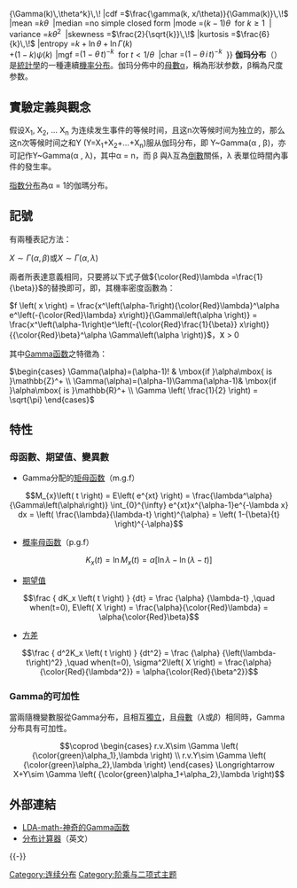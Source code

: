 {{noteta
|G1=Math
|1=zh-hant:參數;zh-cn:参数;zh-tw:母數
|2=zh-cn:尺度参数;zh-tw:比例母數;zh-hant:尺度參數
|3 = zh-hans:矩; zh-tw:動差;zh-hant:矩
}}

{{機率分佈
| name       =Gamma
|type       =密度
|pdf_image  =[[File:Gamma_distribution_pdf.png|325px]]
|cdf_image  =[[File:Gamma_distribution_cdf.png|325px]]
|parameters =<math>k > 0\,</math> [[shape_parameter|shape]] ([[real_number|real]])<br /><math>\theta > 0\,</math> [[scale_parameter|scale]] (real)
|support    =<math>x \in (0; \infty)\!</math>
|pdf        =<math>x^{k-1} \frac{\exp{\left(-x/\theta\right)}}{\Gamma(k)\,\theta^k}\,\!</math>
|cdf        =<math>\frac{\gamma(k, x/\theta)}{\Gamma(k)}\,\!</math>
|mean       =<math>k \theta\,\!</math>
|median     =no simple closed form
|mode       =<math>(k-1) \theta\,\!</math> for <math>k \geq 1\,\!</math>
| variance   =<math>k \theta^2\,\!</math>
|skewness   =<math>\frac{2}{\sqrt{k}}\,\!</math>
|kurtosis   =<math>\frac{6}{k}\,\!</math>
|entropy    =<math>k + \ln\theta + \ln\Gamma(k) \!</math><br /><math>+ (1-k)\psi(k) \!</math>
|mgf        =<math>(1 - \theta\,t)^{-k}\,\!</math> for <math>t < 1/\theta\,\!</math>
|char       =<math>(1 - \theta\,i\,t)^{-k}\,\!</math>
}}
'''伽玛分布'''（{{lang-en|Gamma distribution}}）是[[統計學|統計學]]的一種連續[[機率分布|機率分布]]。伽玛分佈中的[[母數|母數]]α，稱為形狀参数，β稱為尺度参数。

==實驗定義與觀念==
假设X<sub>1</sub>, X<sub>2</sub>, ... X<sub>n</sub> 为连续发生事件的等候时间，且这n次等候时间为独立的，那么这n次等候时间之和Y (Y=X<sub>1</sub>+X<sub>2</sub>+...+X<sub>n</sub>)服从伽玛分布，即 Y~Gamma(α , β)，亦可記作Y~Gamma(α , λ)，其中α = n，而 β 與λ互為[[倒数|倒數]]關係，λ 表單位時間內事件的發生率。

[[指数分布|指数分布]]為α = 1的伽瑪分布。

==記號==
有兩種表記方法：

<math>X \sim \Gamma(\alpha, \beta)</math>或<math>X \sim \Gamma(\alpha, \lambda)</math>

兩者所表達意義相同，只要將以下式子做<math>{\color{Red}\lambda =\frac{1}{\beta}}</math>的替換即可，即，其機率密度函數為：

<math>
f \left( x \right)
=
\frac{x^\left(\alpha-1\right){\color{Red}\lambda}^\alpha e^\left(-{\color{Red}\lambda} x\right)}{\Gamma\left(\alpha \right)}
=
\frac{x^\left(\alpha-1\right)e^\left(-{\color{Red}\frac{1}{\beta}} x\right)}{{\color{Red}\beta}^\alpha \Gamma\left(\alpha \right)}

</math>，<span style="font-size:larger;">x</span> > 0


其中[[Γ函数|Gamma函数]]之特徵為：

<math>
\begin{cases} \Gamma(\alpha)=(\alpha-1)! & \mbox{if }\alpha\mbox{ is }\mathbb{Z}^+
\\ \Gamma(\alpha)=(\alpha-1)\Gamma(\alpha-1)& \mbox{if }\alpha\mbox{ is }\mathbb{R}^+
\\ \Gamma \left( \frac{1}{2} \right) = \sqrt{\pi}
\end{cases}
</math>

==特性==
===母函數、期望值、變異數===
*Gamma分配的[[矩母函数|矩母函数]]（m.g.f）
:<math>
M_{x}\left( t \right) 
=
E\left( e^{xt} \right)
=
\frac{\lambda^\alpha}{\Gamma\left(\alpha\right)}
\int_{0}^{\infty}
e^{xt}x^{\alpha-1}e^{-\lambda x} dx
=
\left( \frac{\lambda}{\lambda-t} \right)^{\alpha}
=
\left( 1-{\beta}{t} \right)^{-\alpha}
</math>

*[[概率母函数|概率母函数]]（p.g.f）

:<math>
K_x\left(t\right) 
= 
\ln M_x\left( t \right)
=
\alpha\left[\ln\lambda-\ln\left(\lambda-t\right)\right]
</math>

*[[期望值|期望值]]

:<math>
\frac { dK_x \left( t \right) } {dt}
=
\frac {\alpha} {\lambda-t}
 ,\quad when(t=0),
E\left( X \right)
=
\frac{\alpha}{\color{Red}\lambda}
=
\alpha{\color{Red}\beta}
</math>

*[[方差|方差]]

:<math>
\frac { d^2K_x \left( t \right) } {dt^2}
=
\frac {\alpha} {\left(\lambda-t\right)^2}
 ,\quad when(t=0),
\sigma^2\left( X \right)
=
\frac{\alpha}{\color{Red}{\lambda^2}}
=
\alpha{\color{Red}{\beta^2}}
</math>

===Gamma的可加性===

當兩隨機變數服從Gamma分布，且相互[[独立_(概率论)|獨立]]，且[[母數|母數]]（<math>\lambda</math>或<math>\beta</math>）相同時，Gamma分布具有可加性。

:<math>
\coprod
\begin{cases} r.v.X\sim \Gamma \left( {\color{green}\alpha_1},\lambda \right) 
\\
r.v.Y\sim \Gamma \left( {\color{green}\alpha_2},\lambda \right)
\end{cases}
\Longrightarrow
X+Y\sim \Gamma \left( {\color{green}\alpha_1+\alpha_2},\lambda \right)
</math>

== 外部連結 ==
* [http://cos.name/2013/01/lda-math-gamma-function/ LDA-math-神奇的Gamma函数]{{Wayback|url=http://cos.name/2013/01/lda-math-gamma-function/ |date=20130320130016 }}
* [http://www.vias.org/simulations/simusoft_distcalc.html 分布计算器]{{Wayback|url=http://www.vias.org/simulations/simusoft_distcalc.html |date=20070129113929 }}（英文）

{{-}}
{{概率分布类型列表|伽玛分布}}

[[Category:连续分布|Category:连续分布]]
[[Category:阶乘与二项式主题|Category:阶乘与二项式主题]]